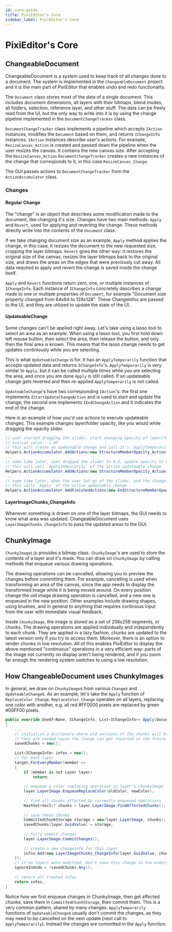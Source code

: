 ```yaml
---
id: core-guide
title: PixiEditor's Core
sidebar_label: PixiEditor's Core
---
```


# PixiEditor's Core

## ChangeableDocument

ChangeableDocument is a system used to keep track of all changes done to a document. 
The system is implemented in the `ChangeableDocument` project and it is the main part of PixiEditor that enables undo and redo functionality.

The `Document` class stores most of the data of a single document. This includes document dimensions, all layers with their bitmaps, blend modes,
all folders, selection, reference layer, and other stuff. The data can be freely read from the UI, but the only way to write into it
is by using the change pipeline implemented in the `DocumentChangeTracker` class.

`DocumentChangeTracker` class implements a pipeline which accepts `IAction` instances, modifies the `Document` based on them, 
and returns `IChangeInfo` instances. `IAction` instances describe user's actions. For example, `ResizeCanvas_Action` is created 
and passed down the pipeline when the user resizes the canvas. It contains the new canvas size. 
After accepting the `ResizeCanvas_Action` `DocumentChangeTracker` creates a new instances of the change that corresponds to it, in this case `ResizeCanvas_Change`.

The GUI passes actions to `DocumentChangeTracker` from the `ActionAccumulator` class.

### Changes

#### Regular Change

The "change" is an object that describes some modification made to the
document, like changing it's size. Changes have two main methods: `Apply` and `Revert`, used for applying and reverting the change. 
These methods directly write into the contents of the `Document` class.

If we take changing document size as an example, `Apply` method applies the change, in this case, 
it resizes the document to the new requested size, cropping the layer bitmaps. `Revert` goes the other way: 
it restores the original size of the canvas, resizes the layer bitmaps back to the original size, and draws the areas on the edges that
were previously cut away. All data required to apply and revert the change is saved inside the change itself.

`Apply` and `Revert` functions return zero, one, or multiple instances of `IChangeInfo`. Each instance of `IChangeInfo`
concretely describes a change made to one or multiple properties of `Document`, for example "Document size property changed from 64x64 
to 128x128". These ChangeInfos are passed to the UI, and they are utilized to update the state of the UI.

#### UpdateableChange

Some changes can't be applied right away. Let's take using a lasso tool to select an area as an example. When using 
a lasso tool, you first hold down left mouse button, then select the area, then release the button, and only then the 
final area is known. This means that the lasso change needs to get updates continiously while you are selecting.

This is what `UpdateableChange` is for. It has an `ApplyTemporarily` function that accepts updated data and returns
`IChangeInfo`'s. `ApplyTemporarily` is very similar to `Apply`, but it can be called multiple times while you are selecting 
the area, and once you are done `Apply` is still called. If an updateable change gets reverted and then re-applied 
`ApplyTemporarily` is not called.

`UpdateableChange`'s have two corresponding `IAction`'s: the first one implements `IStartUpdateChangeAction` 
and is used to start and update the change; the second one implements `IEndChangeAction` and it indicates the end of 
the change.

Here is an example of how you'd use actions to execute updateable changes. This example changes layer/folder opacity,
like you would while dragging the opacity slider.

```csharp
// user started dragging the slider, start changing opacity of layer/folder with guid memberGuid
// initial value - 1.0f
// this will create an updateable change and call it's `ApplyTemporarily`
Helpers.ActionAccumulator.AddActions(new StructureMemberOpacity_Action(memberGuid, 1.0f));
...
// some time later, user dragged the slider to 0.5, update opacity to 0.5f
// this will call `ApplyTemporarily` of the active updateable change
Helpers.ActionAccumulator.AddActions(new StructureMemberOpacity_Action(memberGuid, 0.5f));
...
// some time later, when the user let go of the slider, end the change
// this calls `Apply` of the active updateable change
Helpers.ActionAccumulator.AddFinishedActions(new EndStructureMemberOpacity_Action());
```

#### LayerImageChunks_ChangeInfo

Whenever something is drawn on one of the layer bitmaps, the GUI needs to know what area was updated. 
ChangeableDocument uses `LayerImageChunks_ChangeInfo` to pass the updated areas to the GUI.

## ChunkyImage

`ChunkyImageLib` provides a bitmap class. `ChunkyImage`'s are used to store the contents of a layer and it's mask. 
You can draw on `ChunkyImage` by calling methods that enqueue various drawing operations. 

The drawing operations can be cancelled, allowing you to preview the changes before committing them. 
For example, cancelling is used when transforming an area of the canvas, since the app needs to display the transformed image 
while it is being moved around. On every position change the old image drawing operation is cancelled, 
and a new one is enqueued in the new position. Other examples include drawing shapes, using brushes, and in general to 
anything that requires continious input from the user with immediate visual feedback.

Inside `ChunkyImage`, the image is stored as a set of 256x256 segments, or chunks. The drawing operations are applied individually and 
independently to each chunk. They are applied in a lazy fashion, chunks are updated to the latest version only if you 
try to access them. Moreover, there is an option to render chunks in low resolution. All of this enables PixiEditor to 
display the above mentioned "continuous" operations in a very efficient way: parts of the image not currently on display 
aren't being rendered, and if you zoom far enough the rendering system switches to using a low resolution.

## How ChangeableDocument uses ChunkyImages

In general, we draw on `ChunkyImage`s from various `Change`s and `UpdateableChange`s. As an example, let's take the `Apply` 
function of `ReplaceColor_Change`. `ReplaceColor_Change` operates on all layers, replacing one color with another, e.g. 
all red #FF0000 pixels are replaced by green #00FF00 pixels.

```csharp
public override OneOf<None, IChangeInfo, List<IChangeInfo>> Apply(Document target, bool firstApply, out bool ignoreInUndo)
{
	...
	// initialize a dictionary where old versions of the chunks will be stored
	// they are needed cause the change can get reverted in the future
	savedChunks = new();
	
	List<IChangeInfo> infos = new();
	// for each layer
	target.ForEveryMember(member =>
	{
		if (member is not Layer layer)
			return;
		
		// enqueue a color replacing operation in layer's ChunkyImage
		layer.LayerImage.EnqueueReplaceColor(oldColor, newColor);
		
		// find all chunks affected by currently enqueued operations
		HashSet<VecI>? chunks = layer.LayerImage.FindAffectedChunks();
		
		// save these chunks
		CommittedChunkStorage storage = new(layer.LayerImage, chunks);
		savedChunks[layer.GuidValue] = storage;
		
		// fully commit changes
		layer.LayerImage.CommitChanges();
		
		// create a new changeinfo for this layer
		infos.Add(new LayerImageChunks_ChangeInfo(layer.GuidValue, chunks));
	});
	// if no layers were modified, don't save this change in the undo/redo history
	ignoreInUndo = !savedChunks.Any();
	
	// return all created infos
	return infos;
}
```

Notice how we first enqueue changes in ChunkyImage, then get affected chunks, save them in `CommittedChunkStorage`, 
then commit them. This is a very common pattern, shared by many changes. `ApplyTemporarily` functions of 
`UpdateableChange`s usually don't commit the changes, as they may need to be cancelled on the next update (next 
call to `ApplyTemporarily`). Instead the changes are committed in the `Apply` function.
